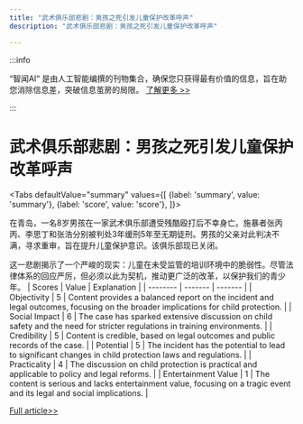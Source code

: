 ```yaml
---
title: "武术俱乐部悲剧：男孩之死引发儿童保护改革呼声"
description: "武术俱乐部悲剧：男孩之死引发儿童保护改革呼声"

---
```



:::info

“智闻AI“ 是由人工智能编撰的刊物集合，确保您只获得最有价值的信息，旨在助您消除信息差，突破信息茧房的局限。  [了解更多 >>](/)

:::

# 武术俱乐部悲剧：男孩之死引发儿童保护改革呼声


<Tabs
	defaultValue="summary"
	values={[
	{label: 'summary', value: 'summary'},
	{label: 'score', value: 'score'},
]}>
<TabItem value="summary">


在青岛，一名8岁男孩在一家武术俱乐部遭受残酷殴打后不幸身亡。施暴者张丙丙、李思丁和张浩分别被判处3年缓刑5年至无期徒刑。男孩的父亲对此判决不满，寻求重审，旨在提升儿童保护意识。该俱乐部现已关闭。

这一悲剧揭示了一个严峻的现实：儿童在未受监管的培训环境中的脆弱性。尽管法律体系的回应严厉，但必须以此为契机，推动更广泛的改革，以保护我们的青少年。
</TabItem>
<TabItem value="score">
	| Scores     | Value   | Explanation |
	| -------- | ------- | ------- |
	| Objectivity  | 5    | Content provides a balanced report on the incident and legal outcomes, focusing on the broader implications for child protection.    |
	| Social Impact | 6     | The case has sparked extensive discussion on child safety and the need for stricter regulations in training environments.    |
	| Credibility    | 5    | Content is credible, based on legal outcomes and public records of the case.    |
	| Potential    | 5    | The incident has the potential to lead to significant changes in child protection laws and regulations.    |
	| Practicality    | 4    | The discussion on child protection is practical and applicable to policy and legal reforms.    |
	| Entertainment Value    | 1    | The content is serious and lacks entertainment value, focusing on a tragic event and its legal and social implications.    |
</TabItem>
</Tabs>

[Full article>>](https://readhub.cn/topic/8aNQa1Ee6AM)
